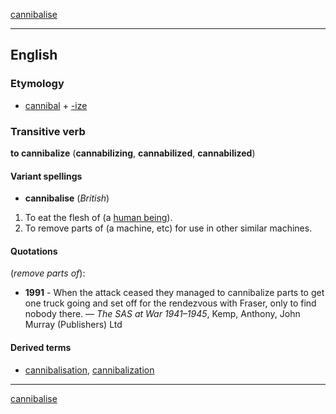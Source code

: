 {{synch}} [[cannibalise]]
----
==English==
===Etymology===
*[[cannibal]] + [[-ize]]

===Transitive verb===
'''to cannibalize''' ('''cannabilizing''', '''cannabilized''', '''cannabilized''')

====Variant spellings====
*'''cannibalise''' (''British'')

#To eat the flesh of (a [[human being]]).
#To remove parts of (a machine, etc) for use in other similar machines.

====Quotations====
(''remove parts of''):
*'''1991''' - When the attack ceased they managed to cannibalize parts to get one truck going and set off for the rendezvous with Fraser, only to find nobody there. &mdash; ''The SAS at War 1941–1945'', Kemp, Anthony, John Murray (Publishers) Ltd

====Derived terms====
*[[cannibalisation]], [[cannibalization]]
----
{{synch}} [[cannibalise]]